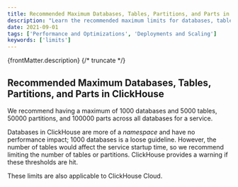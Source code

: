 ```yaml
---
title: Recommended Maximum Databases, Tables, Partitions, and Parts in ClickHouse
description: "Learn the recommended maximum limits for databases, tables, partitions, and parts in a ClickHouse cluster to ensure optimal performance."
date: 2021-09-01
tags: ['Performance and Optimizations', 'Deployments and Scaling']
keywords: ['limits']
---
```


{frontMatter.description}
{/* truncate */}

## Recommended Maximum Databases, Tables, Partitions, and Parts in ClickHouse

We recommend having a maximum of 1000 databases and 5000 tables, 50000 partitions, and 100000 parts across all databases for a service. 

Databases in ClickHouse are more of a _namespace_ and have no performance impact; 1000 databases is a loose guideline. However, the number of tables would affect the service startup time, so we recommend limiting the number of tables or partitions. ClickHouse provides a warning if these thresholds are hit. 

These limits are also applicable to ClickHouse Cloud.
